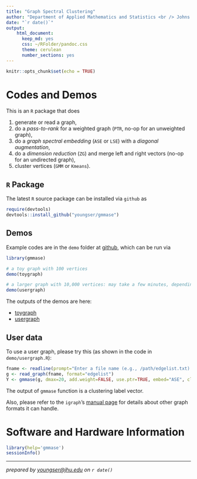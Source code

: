 ```yaml
---
title: "Graph Spectral Clustering"
author: "Department of Applied Mathematics and Statistics <br /> Johns Hopkins University"
date: "`r date()`"
output: 
    html_document:
      keep_md: yes
      css: ~/RFolder/pandoc.css
      theme: cerulean
      number_sections: yes
---
```


```r
knitr::opts_chunk$set(echo = TRUE)
```

# Codes and Demos

This is an `R` package that does

1. generate or read a graph,
2. do a _pass-to-rank_ for a weighted graph (`PTR`, no-op for an unweighted graph),
3. do a _graph spectral embedding_ (`ASE` or `LSE`) with a _diagonal augmentation_,
4. do a _dimension reduction_ (`ZG`) and merge left and right vectors (no-op for an undirected graph),
5. cluster vertices (`GMM` or `Kmeans`).

## `R` Package

The latest `R` source package can be installed via `github` as

```r
require(devtools)
devtools::install_github("youngser/gmmase")
```

## Demos

Example codes are in the `demo` folder at [github](https://github.com/youngser/gmmase), which can be run via

```r
library(gmmase)

# a toy graph with 100 vertices
demo(toygraph)

# a larger graph with 10,000 vertices: may take a few minutes, depending on the system
demo(usergraph)
```

The outputs of the demos are here:

* [toygraph](http://www.cis.jhu.edu/~parky/gmmase/demo/toygraph.html)
* [usergraph](http://www.cis.jhu.edu/~parky/gmmase/demo/usergraph.html)

## User data

To use a user graph, please try this (as shown in the code in `demo/usergraph.R`):

```r
fname <- readline(prompt="Enter a file name (e.g., /path/edgelist.txt): ")
g <- read_graph(fname, format="edgelist") 
Y <- gmmase(g, dmax=20, add.weight=FALSE, use.ptr=TRUE, embed="ASE", clustering="GMM")
```

The output of `gmmase` function is a clustering label vector.

Also, please refer to the `igraph`'s [manual page](http://igraph.org/r/doc/read_graph.html) for details about other graph formats it can handle.

# Software and Hardware Information

```r
library(help='gmmase')
sessionInfo()
```

-----
*prepared by <youngser@jhu.edu> on `r date()`*

